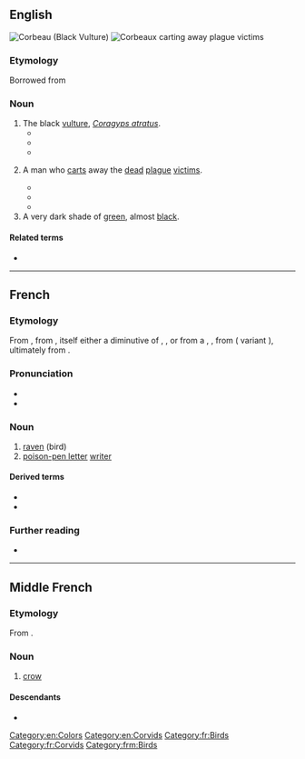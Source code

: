 ==English==
[[File:Black Vulture RWD2013A.jpg|thumb|Corbeau (Black Vulture)]]
[[File:Plague; carting the dead, by Moynet Wellcome L0004076.jpg|thumb|Corbeaux carting away plague victims]]

===Etymology===
Borrowed from {{bor|en|fr|corbeau||raven}}

===Noun===
{{en-noun|corbeaux}}

# The black [[vulture]], ''[[Coragyps atratus]]''.
#* {{quote-book|en|year=2011|title=A Way in the World |author=V. S. Naipaul  |page= |ISBN=1743295839 |passage=The local '''corbeaux''', black, heavy, hunched, hopped about the slopes of rubbish; the children of the shanty town ran between the traffic on the rubbish-strewn highway to get to the dump.  }}
#* {{quote-book|en|year=2014 |title=Night Calypso |author=Lawrence Scott  |page= |ISBN=0749017570 |passage=A whale man, if you see a whale. It beach. It taking up the whole of La Tinta. You not see the '''corbeaux'''? The Marines say they think it must be dead. }}
#* {{quote-book|en|year=2016 |title=Prospero's Daughter  |author=Elizabeth Nunez  |page=317 |ISBN=1617755427 |passage=Across the blue sky, a big black bird, a vulture, a '''corbeau'''. It swooped down low and landed, its long, ringed legs trembling as it anchored itself on the branch of a thick-trunked tree. Around it, more '''corbeaux''', cemetery gargoyles guarding the dead. }}
# {{lb|en|historic}} A man who [[cart]]s away the [[dead]] [[plague]] [[victim]]s.
#* {{quote-book|en|year=1972|title=Population and social change  |author=David Victor Glass & Roger Revelle |page=234 |ISBN= |passage=By 8 August, it was necessary to conscript beggars to bury the dead because the '''corbeaux''', special bearers of plague-striken corpses, no longer sufficed for the task.  }}
#* {{quote-book|en|year=2001|title=A Social History of the Cloister |author= |page=212 |ISBN=0773522220 |passage=The next day she died and her body was removed by the '''corbeaux''' (the men who carted away the dead) - an ignominious death like that of Jesus Christ, wrote the annalist. }}
#* {{quote-book|en|year=2012 |title=The Culture of Disaster  |author=Marie-Hélène Huet  |page=28 |ISBN=0226358216 |passage=By late summer, the magistrates themselves admitted their helplessness. They called in the notorious and dreaded '''corbeaux'''—convicts promised a commutation of their sentence in exchange for performing the dangerous task of removing the bodies. }}
# A very dark shade of [[green]], almost [[black]].

====Related terms====
* {{l|en|corbie}}

[[Category:en:Colors]]
[[Category:en:Corvids]]

----

==French==

===Etymology===
From {{inh|fr|frm|corbeau}}, from {{inh|fr|fro|corbel}}, itself either a diminutive of {{m|fro|corp||raven}}, {{m|fro|corf}}, or from a {{inh|fr|LL.|corbellus}}, {{m|la|corvellus}}, from {{inh|fr|la|corvus}} ({{inh|fr|VL.|-}} variant {{m|la|*corbus}}), ultimately from {{inh|fr|ine-pro|*ḱorh₂wós}}.

===Pronunciation===
* {{fr-IPA}}
* {{audio|fr|Fr-corbeau.ogg|Audio}}

===Noun===
{{fr-noun|m|x|f=corbelle}}

# [[raven]] (bird)
# [[poison-pen letter]] [[writer]]

====Derived terms====
* {{l|fr|corbeau de nuit}}
* {{l|fr|corbeau freux}}

===Further reading===
* {{R:TLFi}}

[[Category:fr:Birds]]
[[Category:fr:Corvids]]

----

==Middle French==

===Etymology===
From {{inh|frm|fro|corbel}}.

===Noun===
{{frm-noun|m|corbeaulx}}

# [[crow]] {{gloss|bird}}

====Descendants====
* {{desc|fr|corbeau}}

[[Category:frm:Birds]]